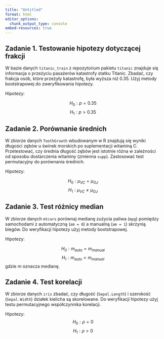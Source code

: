 ```yaml
---
title: "Untitled"
format: html
editor_options: 
  chunk_output_type: console
embed-resources: true
---
```




## Zadanie 1. Testowanie hipotezy dotyczącej frakcji 

W bazie danych `titanic_train` z repozytorium pakietu `titanic` znajduje się informacja o przeżyciu pasażerów katastrofy statku Titanic. Zbadać, czy frakcja osób, które przeżyły katastrofę, była wyższa niż 0.35. Użyj metody bootstrapowej do zweryfikowania hipotezy.

Hipotezy:

$$H_0: p = 0.35$$
$$H_1: p > 0.35$$


## Zadanie 2. Porównanie średnich

W zbiorze danych `ToothGrowth` wbudowanym w R znajdują się wyniki długości zębów u świnek morskich po suplementacji witaminą C. Przetestować, czy średnia długość zębów jest istotnie różna w zależności od sposobu dostarczenia witaminy (zmienna `supp`). Zastosować test permutacyjny do porównania średnich.

Hipotezy:

$$H_0: \mu_{VC} = \mu_{OJ}$$
$$H_1: \mu_{VC} \neq \mu_{OJ}$$

## Zadanie 3. Test różnicy median

W zbiorze danych `mtcars` porównaj medianę zużycia paliwa (`mpg`) pomiędzy samochodami z automatyczną (`am = 0`) a manualną (`am = 1`) skrzynią biegów. Do weryfikacji hipotezy użyj metody bootstrapowej.

Hipotezy:

$$H_0: m_{auto} = m_{manual}$$
$$H_1: m_{auto} < m_{manual}$$
gdzie $m$ oznacza medianę.

## Zadanie 4. Test korelacji

W zbiorze danych `iris` zbadać, czy długość (`Sepal.Length`) i szerokość (`Sepal.Width`) działek kielicha są skorelowane. Do weryfikacji hipotezy użyj testu permutacyjnego współczynnika korelacji.

Hipotezy:
$$H_0: \rho = 0$$
$$H_1: \rho > 0$$

